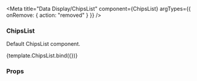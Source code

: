 
<Meta
  title="Data Display/ChipsList"
  component={ChipsList}
  argTypes={{ onRemove: { action: "removed" } }}
/>

### ChipsList

Default ChipsList component.

<Canvas>
  <Story
    name="Main"
    args={{
      title: "Selected items",
      selected: [
        { value: "test_0", label: "Test 0" },
        { value: "test_1", label: "Test 1" },
        { value: "test_2", label: "Test 2" },
        { value: "test_3", label: "Test 3" },
        { value: "test_4", label: "Test 4" },
        { value: "test_5", label: "Test 5" },
        { value: "test_6", label: "Test 6" },
      ],
    }}
  >
    {template.ChipsList.bind({})}
  </Story>
</Canvas>

### Props

<ArgsTable of={ChipsList} />
